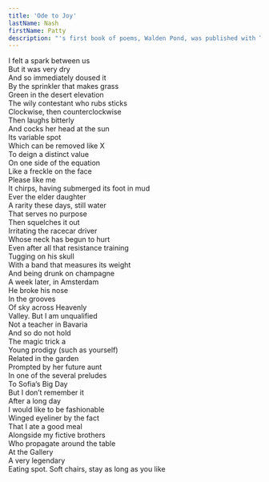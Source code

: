 ```yaml
---
title: 'Ode to Joy'
lastName: Nash
firstName: Patty
description: "'s first book of poems, Walden Pond, was published with Thirdhand Books in 2024. Recent poems have appeared in the Paris Review, the Washington Square Review, and elsewhere. She lives in Berlin. Website: <a href='https://www.patty-nash.com/'>patty-nash.com</a>."
---
```


I felt a spark between us\
But it was very dry\
And so immediately doused it\
By the sprinkler that makes grass\
Green in the desert elevation\
The wily contestant who rubs sticks\
Clockwise, then counterclockwise\
Then laughs bitterly\
And cocks her head at the sun\
Its variable spot\
Which can be removed like X\
To deign a distinct value\
On one side of the equation\
Like a freckle on the face\
Please like me\
It chirps, having submerged its foot in mud\
Ever the elder daughter\
A rarity these days, still water\
That serves no purpose\
Then squelches it out\
Irritating the racecar driver\
Whose neck has begun to hurt\
Even after all that resistance training\
Tugging on his skull\
With a band that measures its weight\
And being drunk on champagne\
A week later, in Amsterdam\
He broke his nose\
In the grooves\
Of sky across Heavenly\
Valley. But I am unqualified\
Not a teacher in Bavaria\
And so do not hold\
The magic trick a\
Young prodigy (such as yourself)\
Related in the garden\
Prompted by her future aunt\
In one of the several preludes\
To Sofia’s Big Day\
But I don’t remember it\
After a long day\
I would like to be fashionable\
Winged eyeliner by the fact\
That I ate a good meal\
Alongside my fictive brothers\
Who propagate around the table\
At the Gallery\
A very legendary\
Eating spot. Soft chairs, stay as long as you like
